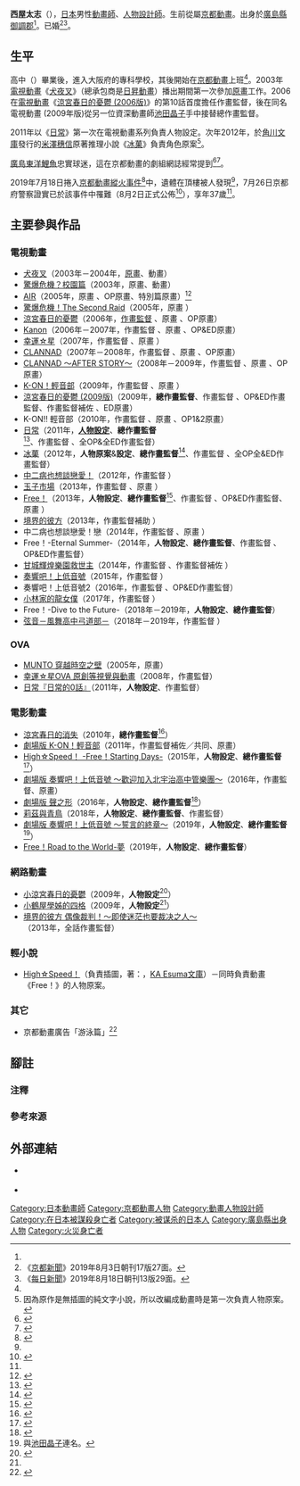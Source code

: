 {{Veil}}
{{noteTA|G1=Anime}}
{{Infobox person
| 姓名     = 西屋太志
| 圖像     = 
| 圖像替代 = 
| 圖像說明 = 
| 語系     = ja
| 羅馬拼音 = 
| 性別     = 男
| 出生名   = 
| 出生日期 = 1981年或1982年
| 出生地點 = {{JPN}}[[廣島縣|廣島縣]][[御調郡|御調郡]]{{link-ja|御調町|御調町}}
| 逝世日期 = 2019年7月18日（37歲）
| 逝世地點 = {{JPN}}京都府京都市伏見區桃山町因幡15-1（京都動畫第一工作室）
| 死因     = [[京都動畫縱火案|縱火犯罪]]
| 國籍     = {{JPN}}
| 別名     = 
| 職業     = [[動畫師|動畫師]]、[[人物設計|人物設計師]]
| 活躍時期 = 2003年－2019年
| 知名原因 = 
| 知名作品 = '''人物設定'''、'''總作畫監督'''<br />{{Plainlist|
* 《[[日常|日常]]》
* 《[[古籍研究社系列#電視動畫|冰菓]]》（包含人物原案）
* 《[[Free!|Free！]]》系列
* 《[[電影版_聲之形|劇場版 聲之形]]》
* 《[[吹響吧！上低音號#莉茲與青鳥|莉茲與青鳥]]》
}}
}}
{{japanese|japanese=西屋 太志|kana=にしや ふとし|romaji=Nishiya Futoshi}}
'''西屋太志'''（{{bd|1981年或1982年||2019年|7月18日<ref name="中國新聞">「{{lang|ja|尾道出身·西屋さん犠牲}}」《[[中國新聞_(日本)|中國新聞]]》2019年7月27日版朝刊。</ref><ref>{{Cite news|script-title=ja:京アニ 西屋太志さん キャラクターデザイン担当|newspaper=[[日本放送協會|NHK]]|date=2019年8月2日|url=https://www3.nhk.or.jp/news/html/20190802/k10012019251000.html|accessdate=2019-08-02|language=ja|archive-url=https://web.archive.org/web/20190802092630/https://www3.nhk.or.jp/news/html/20190802/k10012019251000.html|archive-date=2019-08-02|dead-url=yes}}</ref>|catIdx=Nishiya Futoshi}}），[[日本|日本]]男性[[動畫師|動畫師]]、[[人物設計|人物設計師]]。生前從屬[[京都動畫|京都動畫]]。出身於[[廣島縣|廣島縣]][[御調郡|御調郡]]{{link-ja|御調町|御調町}}<ref name="中國新聞" />。已婚<ref name="kyoto">《[[京都新聞|京都新聞]]》2019年8月3日朝刊17版27面。</ref><ref>《[[每日新聞|每日新聞]]》2019年8月18日朝刊13版29面。</ref>。

== 生平 ==
高中（{{link-ja|廣島縣立御調高等學校|広島県立御調高等学校}}）畢業後，進入大阪府的專科學校，其後開始在[[京都動畫|京都動畫]]上班<ref name="中國新聞" />。2003年[[電視動畫|電視動畫]]《[[犬夜叉|犬夜叉]]》（總承包商是[[日昇動畫|日昇動畫]]）播出期間第一次參加[[原畫|原畫]]工作。2006在[[電視動畫|電視動畫]]《[[涼宮春日的憂鬱#2006年版本|涼宮春日的憂鬱 (2006版)]]》的第10話首度擔任作畫監督，後在同名電視動畫 (2009年版)從另一位資深動畫師[[池田晶子|池田晶子]]手中接替總作畫監督。

2011年以《[[日常|日常]]》第一次在電視動畫系列負責人物設定。次年2012年，於[[角川文庫|角川文庫]]發行的[[米澤穗信|米澤穗信]]原著推理小說《[[古籍研究社系列#電視動畫|冰菓]]》負責角色原案<ref group="注">因為原作是無插圖的純文字小說，所以改編成動畫時是第一次負責人物原案。</ref>。

[[廣島東洋鯉魚|廣島東洋鯉魚]]忠實球迷，這在京都動畫的劇組網誌經常提到<ref>{{Cite web|url=https://www.sankei.com/life/news/190802/lif1908020028-n1.html|script-title=ja:京アニ放火で犠牲の西屋太志さん、精緻なデッサンに定評|accessdate=2019-08-31|date=2019-08-02|website=產經新聞|publisher=產業經濟新聞社|language=ja|archive-date=2020-08-12|archive-url=https://web.archive.org/web/20200812184204/https://www.sankei.com/life/news/190802/lif1908020028-n1.html|dead-url=no}}</ref><ref>{{Cite web|url=https://www.kyotoanimation.co.jp/staff/anibaka/blog/?author=13|script-title=ja:THE☆アニメバカ一代|accessdate=2019-08-31|author=西屋太志|publisher=[[京都動畫|京都動畫]]|language=ja|archive-date=2019-07-19|archive-url=https://web.archive.org/web/20190719195746/https://www.kyotoanimation.co.jp/staff/anibaka/blog/?author=13|dead-url=no}}</ref>。

2019年7月18日捲入[[京都動畫縱火案|京都動畫縱火事件]]<ref>{{Cite news|script-title=ja:「情報ない」、案ずる友人＝上映中の映画作画監督も不明に－京アニ放火事件|newspaper=時事.ocm|date=2019-07-23|url=https://www.jiji.com/jc/article?k=2019072300127|accessdate=2020-05-17|publisher=時事通信社|archiveurl=https://web.archive.org/web/20191207090720/https://www.jiji.com/jc/article?k=2019072300127|archivedate=2019-12-07|language=ja|dead-url=no}}</ref>中，遺體在頂樓被人發現<ref name="kyoto" />，7月26日京都府警察證實已於該事件中罹難（8月2日正式公佈<ref>{{Cite web|url=https://www.jiji.com/jc/article?k=2019080200779|script-title=ja:死亡者10人の身元発表＝「らき☆すた」武本監督ら－京アニ放火殺人·京都府警|publisher=時事通信社|date=2019-08-02|accessdate=2019-08-05|language=ja|archive-date=2019-08-14|archive-url=https://web.archive.org/web/20190814054823/https://www.jiji.com/jc/article?k=2019080200779|dead-url=no}}</ref>），享年37歲<ref name="中國新聞" />。

== 主要參與作品 ==
=== 電視動畫 ===
* [[犬夜叉|犬夜叉]]（2003年－2004年，[[原畫|原畫]]、動畫）
* [[驚爆危機#驚爆危機？校園篇（ふもっふ）|驚爆危機？校園篇]]（2003年，原畫、動畫）
* [[AIR_(遊戲)|AIR]]（2005年，原畫<!--第1、7、10話-->、OP原畫、特別篇原畫）<ref>{{cite web|url=http://www.tbs.co.jp/anime/air/special/specialstcom.html|title=電視動畫「AIR」製作人員的話|publisher=TBS|accessdate=2016-04-09|language=ja|archive-date=2012-01-30|archive-url=https://web.archive.org/web/20120130060051/http://www.tbs.co.jp/anime/air/special/specialstcom.html|dead-url=no}}</ref>
* [[驚爆危機#驚爆危機！The_Second_Raid|驚爆危機！The Second Raid]]（2005年，原畫<!--第1、8、12、13話-->）
* [[涼宮春日的憂鬱#2006年版本|涼宮春日的憂鬱]]（2006年，[[作畫監督|作畫監督]]<!--第7、10話-->、原畫<!--第2、7、10、12話-->、OP原畫）
* [[Kanon#動畫|Kanon]]（2006年－2007年，作畫監督<!--第2、8、14、20話-->、原畫<!--第14、24話-->、OP&ED原畫）
* [[幸運☆星#電視動畫|幸運☆星]]（2007年，作畫監督<!--第2話、8話、15話、22話-->、原畫<!--第2、8、16、22、24話-->）
* [[CLANNAD#第一季「CLANNAD」|CLANNAD]]（2007年－2008年，作畫監督<!--第4、10、16、22話-->、原畫<!--第4、10、16、18、22話-->、OP原畫）
* [[CLANNAD#第二季「CLANNAD_～AFTER_STORY～」|CLANNAD ～AFTER STORY～]]（2008年－2009年，作畫監督<!--第5、9、14、20話-->、原畫<!--第9、14、20話-->、OP原畫）
* [[K-ON！輕音部#電視動畫|K-ON！輕音部]]（2009年，作畫監督<!--第2話-->、原畫<!--第2話-->）
* [[涼宮春日的憂鬱#2009年版本|涼宮春日的憂鬱 (2009版)]]（2009年，'''總作畫監督'''、作畫監督<!--第8、13話-->、OP&ED作畫監督、作畫監督補佐<!--第24話-->、ED原畫）
* K-ON!! 輕音部（2010年，作畫監督<!--第4、10、22話-->、原畫<!--第4、10、16、22話-->、OP1&2原畫）
* [[日常_(漫畫)#電視動畫|日常]]（2011年，'''[[人物設計|人物設定]]'''、'''總作畫監督'''<ref>{{cite web|url=http://www.shinonome-lab.com/staffcast/index.html|title=「日常」公式官網|publisher=製作人員&配音員|accessdate=2016-04-09|language=ja|archive-date=2016-04-06|archive-url=https://web.archive.org/web/20160406062316/http://www.shinonome-lab.com/staffcast/index.html|dead-url=no}}</ref>、作畫監督<!--第1話、26話-->、全OP&全ED作畫監督）
* [[古籍研究社系列#電視動畫|冰菓]]（2012年，'''人物原案'''&'''設定'''、'''總作畫監督'''<ref>{{cite web|url=http://www.kyotoanimation.co.jp/kotenbu/staff-cast/|title=古籍研究社的製作人員、配音員|publisher=[[京都動畫|京都動畫]]|accessdate=2016-04-09|language=ja|archive-date=2016-04-12|archive-url=https://web.archive.org/web/20160412230030/http://www.kyotoanimation.co.jp/kotenbu/staff-cast/|dead-url=no}}</ref>、作畫監督<!--第1、22話-->、全OP全&ED作畫監督）
* [[中二病也想談戀愛！|中二病也想談戀愛！]]（2012年，作畫監督<!--第8話-->）
* [[玉子市場|玉子市場]]（2013年，作畫監督<!--第2話-->、原畫<!--第1話-->）
* [[Free!|Free！]]（2013年，'''人物設定'''、'''總作畫監督'''<ref>{{cite web|url=http://1st.iwatobi-sc.com/staffcast/|title=製作人員、配音員｜電視動畫《Free！》公式官網|publisher=京都動畫|accessdate=2016-04-09|language=ja|archive-date=2016-04-05|archive-url=https://web.archive.org/web/20160405223803/http://1st.iwatobi-sc.com/staffcast/|dead-url=no}}</ref>、作畫監督<!--第1、12話-->、OP&ED作畫監督、原畫<!--第12話-->）
* [[境界的彼方|境界的彼方]]（2013年，作畫監督補助<!--第9話-->）
* 中二病也想談戀愛！戀（2014年，作畫監督<!--第1、5、11話-->、原畫<!--第11話-->）
* Free！-Eternal Summer-（2014年，'''人物設定'''、'''總作畫監督'''、作畫監督<!--第1、13話-->、OP&ED作畫監督）
* [[甘城輝煌樂園救世主|甘城輝煌樂園救世主]]（2014年，作畫監督<!--第10話-->、作畫監督補佐<!--第6、12話-->）
* [[奏響吧！上低音號～歡迎加入北宇治高中管樂團～|奏響吧！上低音號]]（2015年，作畫監督<!--第7話-->）
* 奏響吧！上低音號2（2016年，作畫監督<!--第7話-->、OP&ED作畫監督）
* [[小林家的龍女僕|小林家的龍女僕]]（2017年，作畫監督<!--第7話-->）
* Free！-Dive to the Future-（2018年－2019年，'''人物設定'''、'''總作畫監督'''）
* [[弦音－風舞高中弓道部－|弦音－風舞高中弓道部－]]（2018年－2019年，作畫監督<!--第9話-->）

=== OVA ===
* [[仰望天空的少女瞳中的世界|MUNTO 穿越時空之壁]]（2005年，原畫）
* [[幸運☆星#OVA|幸運☆星OVA 原創等視覺與動畫]]（2008年，作畫監督）
* [[日常#OVA|日常『日常的0話』]]（2011年，'''人物設定'''、作畫監督）

=== 電影動畫 ===
* [[涼宮春日的消失|涼宮春日的消失]]（2010年，'''總作畫監督'''<ref>{{cite web|url=http://www.kyotoanimation.co.jp/haruhi/movie/staff_cast.html|title=涼宮春日的消失｜京阿尼官網【製作人員、配音員】|publisher=京都動畫|accessdate=2016-04-09|language=ja|archive-date=2020-02-21|archive-url=https://web.archive.org/web/20200221163054/http://www.kyotoanimation.co.jp/haruhi/movie/staff_cast.html|dead-url=no}}</ref>）
* [[K-ON!_(電影)|劇場版 K-ON！輕音部]]（2011年，作畫監督補佐／共同、原畫）
* [[Free!#劇場版|High☆Speed！ -Free！Starting Days-]]（2015年，'''人物設定'''、'''總作畫監督'''<ref>{{Cite web|url=http://movie-highspeed.com/cast-staff/|title=製作人員、配音員｜劇場版《High☆Speed！ -Free！Starting Days-》公式官網|publisher=京都動畫|accessdate=2016-04-09|language=ja|archive-date=2020-02-23|archive-url=https://web.archive.org/web/20200223182821/http://movie-highspeed.com/cast-staff/|dead-url=no}}</ref>）
* [[奏響吧！上低音號～歡迎加入北宇治高中管樂團～|劇場版 奏響吧！上低音號 ～歡迎加入北宇治高中管樂團～]]（2016年，作畫監督、原畫）
* [[電影版_聲之形|劇場版 聲之形]]（2016年，'''人物設定'''、'''總作畫監督'''<ref>{{Cite web|url=http://koenokatachi-movie.com/|title=「劇場版 聲之形」公式官網|publisher=京都動畫|accessdate=2016-04-09|language=ja|archive-url=https://web.archive.org/web/20181206111117/http://koenokatachi-movie.com/|archive-date=2018-12-06|dead-url=yes}}</ref>）
* [[吹響吧！上低音號#莉茲與青鳥|莉茲與青鳥]]（2018年，'''人物設定'''、'''總作畫監督'''、作畫監督）
* [[吹響吧！上低音號#吹響吧！上低音號_~誓言的終章~|劇場版 奏響吧！上低音號 ～誓言的終章～]]（2019年，'''人物設定'''、'''總作畫監督'''<ref group="注">與[[池田晶子|池田晶子]]連名。</ref>）
* [[Free!#劇場版|Free！Road to the World-夢]]（2019年，'''人物設定'''、'''總作畫監督'''）

=== 網路動畫 ===
* [[涼宮春日系列#小涼宮春日的忧郁|小涼宮春日的憂鬱]]（2009年，'''人物設定'''<ref name="harutsuru">{{cite web|url=http://www.haruhi.tv/haruchuru/|title=「小涼宮春日的憂鬱」&「小鶴屋學姊的四格」公式官網|accessdate=2016-04-09|language=ja|archive-date=2021-05-02|archive-url=https://web.archive.org/web/20210502030239/http://www.haruhi.tv/haruchuru/|dead-url=no}}</ref>）
* [[涼宮春日系列#小鶴屋學姊的四格|小鶴屋學姊的四格]]（2009年，'''人物設定'''<ref name="harutsuru" />）
* [[境界的彼方#短篇動畫|境界的彼方 偶像裁判！～即使迷茫也要裁决之人～]]（2013年，全話作畫監督）

=== 輕小說 ===
* [[Free!|High☆Speed！]]（負責插圖，著：{{lang|ja|おおじこうじ}}，[[KA_Esuma文庫|KA Esuma文庫]]）－同時負責動畫《Free！》的人物原案。

=== 其它 ===
* 京都動畫廣告「游泳篇」<ref>{{cite web|url=http://www.kyotoanimation.co.jp/company/cm/swimming/|title=「游泳篇」－廣告圖書室－公司情報｜京都動畫公式官網|publisher=京都動畫|accessdate=2016-04-09|language=ja|archive-date=2017-08-03|archive-url=https://web.archive.org/web/20170803211553/http://www.kyotoanimation.co.jp/company/cm/swimming/|dead-url=no}}</ref>

== 腳註 ==
=== 注釋 ===
{{reflist|group="注"}}

=== 參考來源 ===
{{reflist}}

== 外部連結 ==
* {{lang|ja|{{YouTube|JwjNEzBsa14|『リズと青い鳥』メイキングVol.10 総作画監督編}}}} {{ja icon}}
* {{Cite web|url=https://www.kyotoanimation.co.jp/staff/anibaka/blog/?author=13|script-title=ja:THE☆アニメバカ一代|accessdate=2019-08-31|publisher=京都動畫|language=ja|archiveurl=https://web.archive.org/web/20190719195746/https://www.kyotoanimation.co.jp/staff/anibaka/blog/?author=13|archivedate=2019-07-19|dead-url=no}}

{{DEFAULTSORT:Nishiya Futoshi}}
[[Category:日本動畫師|Category:日本動畫師]]
[[Category:京都動畫人物|Category:京都動畫人物]]
[[Category:動畫人物設計師|Category:動畫人物設計師]]
[[Category:在日本被謀殺身亡者|Category:在日本被謀殺身亡者]]
[[Category:被谋杀的日本人|Category:被谋杀的日本人]]
[[Category:廣島縣出身人物|Category:廣島縣出身人物]]
[[Category:火災身亡者|Category:火災身亡者]]